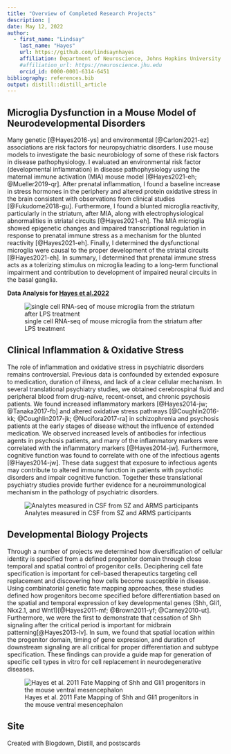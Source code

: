```yaml
---
title: "Overview of Completed Research Projects"
description: | 
date: May 12, 2022
author:
  - first_name: "Lindsay"
    last_name: "Hayes"
    url: https://github.com/lindsaynhayes
    affiliation: Department of Neuroscience, Johns Hopkins University
    #affiliation_url: https://neuroscience.jhu.edu
    orcid_id: 0000-0001-6314-6451
bibliography: references.bib
output: distill::distill_article
---
```


## Microglia Dysfunction in a Mouse Model of Neurodevelopmental Disorders

Many genetic [@Hayes2016-ys] and environmental [@Carloni2021-ez] associations are risk factors for neuropsychiatric disorders. I use mouse models to investigate the basic neurobiology of some of these risk factors in disease pathophysiology. I evaluated an environmental risk factor (developmental inflammation) in disease pathophysiology using the maternal immune activation (MIA) mouse model [@Hayes2021-eh; @Mueller2019-qr]. After prenatal inflammation, I found a baseline increase in stress hormones in the periphery and altered protein oxidative stress in the brain consistent with observations from clinical studies [@Fukudome2018-gu]. Furthermore, I found a blunted microglia reactivity, particularly in the striatum, after MIA, along with electrophysiological abnormalities in striatal circuits [@Hayes2021-eh]. The MIA microglia showed epigenetic changes and impaired transcriptional regulation in response to prenatal immune stress as a mechanism for the blunted reactivity [@Hayes2021-eh]. Finally, I determined the dysfunctional microglia were causal to the proper development of the striatal circuits [@Hayes2021-eh]. In summary, I determined that prenatal immune stress acts as a tolerizing stimulus on microglia leading to a long-term functional impairment and contribution to development of impaired neural circuits in the basal ganglia.

**Data Analysis for [Hayes et al.2022](https://lindsaynhayes.github.io/Hayes_2022/)**

![single cell RNA-seq of mouse microglia from the striatum after LPS treatment](MG_SC.jpg)

## Clinical Inflammation & Oxidative Stress

The role of inflammation and oxidative stress in psychiatric disorders remains controversial. Previous data is confounded by extended exposure to medication, duration of illness, and lack of a clear cellular mechanism. In several translational psychiatry studies, we obtained cerebrospinal fluid and peripheral blood from drug-naïve, recent-onset, and chronic psychosis patients. We found increased inflammatory markers [@Hayes2014-jw; @Tanaka2017-fb] and altered oxidative stress pathways [@Coughlin2016-kk; @Coughlin2017-jk; @Nucifora2017-ra] in schizophrenia and psychosis patients at the early stages of disease without the influence of extended medication. We observed increased levels of antibodies for infectious agents in psychosis patients, and many of the inflammatory markers were correlated with the inflammatory markers [@Hayes2014-jw]. Furthermore, cognitive function was found to correlate with one of the infectious agents [@Hayes2014-jw]. These data suggest that exposure to infectious agents may contribute to altered immune function in patients with psychotic disorders and impair cognitive function. Together these translational psychiatry studies provide further evidence for a neuroimmunological mechanism in the pathology of psychiatric disorders.

![Analytes measured in CSF from SZ and ARMS participants](CSF.jpg)

## Developmental Biology Projects

Through a number of projects we determined how diversification of cellular identity is specified from a defined progenitor domain through close temporal and spatial control of progenitor cells. Deciphering cell fate specification is important for cell-based therapeutics targeting cell replacement and discovering how cells become susceptible in disease. Using combinatorial genetic fate mapping approaches, these studies defined how progenitors become specified before differentiation based on the spatial and temporal expression of key developmental genes (Shh, Gli1, Nkx2.1, and Wnt1)[@Hayes2011-mf; @Brown2011-yf; @Carney2010-ut]. Furthermore, we were the first to demonstrate that cessation of Shh signaling after the critical period is important for midbrain patterning[@Hayes2013-lv]. In sum, we found that spatial location within the progenitor domain, timing of gene expression, and duration of downstream signaling are all critical for proper differentiation and subtype specification. These findings can provide a guide map for generation of specific cell types in vitro for cell replacement in neurodegenerative diseases.

![Hayes et al. 2011 Fate Mapping of Shh and Gli1 progenitors in the mouse ventral mesencephalon](Mes.jpg)

## Site {.appendix}

Created with Blogdown, Distill, and postscards

